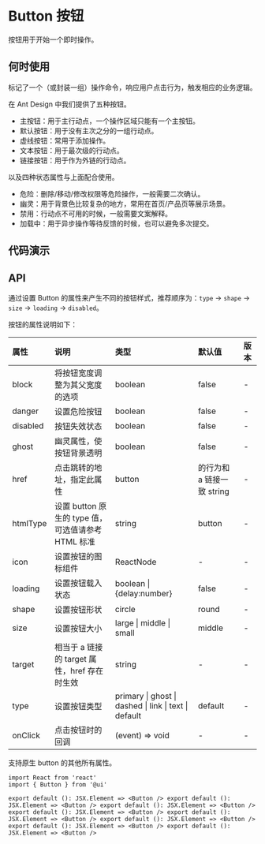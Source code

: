 

# Button 按钮

按钮用于开始一个即时操作。

## 何时使用

标记了一个（或封装一组）操作命令，响应用户点击行为，触发相应的业务逻辑。

在 Ant Design 中我们提供了五种按钮。

-   主按钮：用于主行动点，一个操作区域只能有一个主按钮。
-   默认按钮：用于没有主次之分的一组行动点。
-   虚线按钮：常用于添加操作。
-   文本按钮：用于最次级的行动点。
-   链接按钮：用于作为外链的行动点。

以及四种状态属性与上面配合使用。

-   危险：删除/移动/修改权限等危险操作，一般需要二次确认。
-   幽灵：用于背景色比较复杂的地方，常用在首页/产品页等展示场景。
-   禁用：行动点不可用的时候，一般需要文案解释。
-   加载中：用于异步操作等待反馈的时候，也可以避免多次提交。

## 代码演示

<CodeBox code={code1} title="按钮尺寸" desc={desc1}>
    <Demo1 />
</CodeBox>

<CodeBox code={code1} title="按钮尺寸" desc={desc1}>
    <Demo1 />
</CodeBox>

## API

通过设置 Button 的属性来产生不同的按钮样式，推荐顺序为：`type` -> `shape` -> `size` -> `loading` -> `disabled`。

按钮的属性说明如下：

<!-- 给table设置外部className 下方需要留空一行（不然mdx解析会出错） -->

<div className="api">


| 属性     | 说明                                               | 类型                                                  | 默认值                     | 版本 |
| :------- | :------------------------------------------------- | :---------------------------------------------------- | :------------------------- | :--- |
| block    | 将按钮宽度调整为其父宽度的选项                     | boolean                                               | false                      | -    |
| danger   | 设置危险按钮                                       | boolean                                               | false                      | -    |
| disabled | 按钮失效状态                                       | boolean                                               | false                      | -    |
| ghost    | 幽灵属性，使按钮背景透明                           | boolean                                               | false                      | -    |
| href     | 点击跳转的地址，指定此属性                         | button                                                | 的行为和 a 链接一致 string | -    |
| htmlType | 设置 button 原生的 type 值，可选值请参考 HTML 标准 | string                                                | button                     | -    |
| icon     | 设置按钮的图标组件                                 | ReactNode                                             | -                          | -    |
| loading  | 设置按钮载入状态                                   | boolean \| {delay:number}                             | false                      | -    |
| shape    | 设置按钮形状                                       | circle                                                | round                      | -    |
| size     | 设置按钮大小                                       | large \| middle \| small                              | middle                     | -    |
| target   | 相当于 a 链接的 target 属性，href 存在时生效       | string                                                | -                          | -    |
| type     | 设置按钮类型                                       | primary \| ghost \| dashed \| link \| text \| default | default                    | -    |
| onClick  | 点击按钮时的回调                                   | (event) => void                                       | -                          | -    |

</div>


支持原生 button 的其他所有属性。

```
import React from 'react'
import { Button } from '@ui'

export default (): JSX.Element => <Button /> export default (): JSX.Element => <Button /> export default (): JSX.Element => <Button /> export default (): JSX.Element => <Button /> export default (): JSX.Element => <Button /> export default (): JSX.Element => <Button /> export default (): JSX.Element => <Button /> export default (): JSX.Element => <Button />
```
